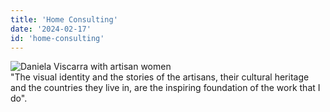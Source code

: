 ```yaml
---
title: 'Home Consulting'
date: '2024-02-17'
id: 'home-consulting'
---
```

<div className="my-0 py-0 px-0 mx-0 bg-white">
  <div className="home-consulting-hero mx-auto mb-6 md:grid md:grid-cols-[auto] md:grid-rows-[auto] md:max-w-screen-xl">
    <div className="bg-consulting-hero md:col-[1/2] md:row-[1/2] md:flex md:justify-end md:px-6 relative">
      <Image
        src="/static/images/home/2_FOTOS_FINAL_CLA.jpg"
        width={800}
        height={673}
        alt="Daniela Viscarra with artisan women" 
        className="object-contain md:object-cover"
      />
    </div>
    <div className="home-consulting-hero-text text-dvText pb-4 px-4 md:pr-6 md:col-[1/2] md:row-[1/2] md:justify-self-start md:pr-[70%] md:leading-normal lg:leading-loose lg:pr-[62%] relative">
      "The visual identity and the stories of the artisans, their cultural heritage and the countries they live in, are the inspiring foundation of the work that I do".
      <ReadMore
        href='/consulting' 
        linkText="Consulting"
      />
    </div>
  </div>
</div>